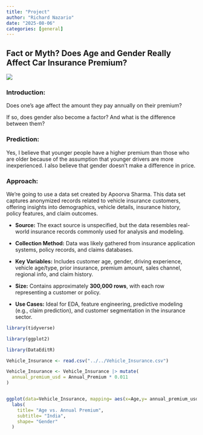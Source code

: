 ```yaml
---
title: "Project"
author: "Richard Nazario"
date: "2025-08-06"
categories: [general]
---
```


## Fact or Myth? Does Age and Gender Really Affect Car Insurance Premium?

![](/ca.jpg)

### **Introduction:**

Does one's age affect the amount they pay annually on their premium?

If so, does gender also become a factor? And what is the difference between them?

### Prediction:

Yes, I believe that younger people have a higher premium than those who are older because of the assumption that younger drivers are more inexperienced. I also believe that gender doesn't make a difference in price.

### Approach:

We're going to use a data set created by Apoorva Sharma. This data set captures anonymized records related to vehicle insurance customers, offering insights into demographics, vehicle details, insurance history, policy features, and claim outcomes.

-   **Source:** The exact source is unspecified, but the data resembles real-world insurance records commonly used for analysis and modeling.

-   **Collection Method:** Data was likely gathered from insurance application systems, policy records, and claims databases.

-   **Key Variables:** Includes customer age, gender, driving experience, vehicle age/type, prior insurance, premium amount, sales channel, regional info, and claim history.

-   **Size:** Contains approximately **300,000 rows**, with each row representing a customer or policy.

-   **Use Cases:** Ideal for EDA, feature engineering, predictive modeling (e.g., claim prediction), and customer segmentation in the insurance sector.

```r
library(tidyverse)

library(ggplot2)

library(DataEditR)

Vehicle_Insurance <- read.csv("../../Vehicle_Insurance.csv")

Vehicle_Insurance <- Vehicle_Insurance |> mutate(
  annual_premium_usd = Annual_Premium * 0.011
)


ggplot(data=Vehicle_Insurance, mapping= aes(x=Age,y= annual_premium_usd, color= Gender))+ geom_point() + geom_smooth(method="lm", color= "dark green")+
  labs(
    title= "Age vs. Annual Premium",
    subtitle= "India",
    shape= "Gender"
  )
```

